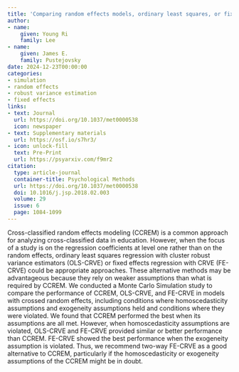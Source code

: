 ```yaml
---
title: 'Comparing random effects models, ordinary least squares, or fixed effects with cluster robust standard errors for cross-classified data'
author:
- name:
    given: Young Ri
    family: Lee
- name:
    given: James E.
    family: Pustejovsky
date: 2024-12-23T00:00:00
categories:
- simulation
- random effects
- robust variance estimation
- fixed effects
links:
- text: Journal
  url: https://doi.org/10.1037/met0000538
  icon: newspaper
- text: Supplementary materials
  url: https://osf.io/s7hr3/
- icon: unlock-fill
  text: Pre-Print
  url: https://psyarxiv.com/f9mr2
citation:
  type: article-journal
  container-title: Psychological Methods
  url: https://doi.org/10.1037/met0000538
  doi: 10.1016/j.jsp.2018.02.003
  volume: 29
  issue: 6
  page: 1084-1099
---
```


Cross-classified random effects modeling (CCREM) is a common approach for analyzing cross-classified data in education. However, when the focus of a study is on the regression coefficients at level one rather than on the random effects, ordinary least squares regression with cluster robust variance estimators (OLS-CRVE) or fixed effects regression with CRVE (FE-CRVE) could be appropriate approaches. These alternative methods may be advantageous because they rely on weaker assumptions than what is required by CCREM. We conducted a Monte Carlo Simulation study to compare the performance of CCREM, OLS-CRVE, and FE-CRVE in models with crossed random effects, including conditions where homoscedasticity assumptions and exogeneity assumptions held and conditions where they were violated. We found that CCREM performed the best when its assumptions are all met. However, when homoscedasticity assumptions are violated, OLS-CRVE and FE-CRVE provided similar or better performance than CCREM. FE-CRVE showed the best performance when the exogeneity assumption is violated. Thus, we recommend two-way FE-CRVE as a good alternative to CCREM, particularly if the homoscedasticity or exogeneity assumptions of the CCREM might be in doubt.
